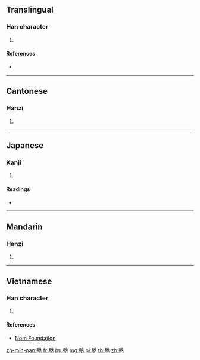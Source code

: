 ==Translingual==

===Han character===
{{Han char|rn=32|rad=土|as=13|sn=16|four=57104|canj=JEG|ids=⿱⿰⿱車凵殳土}}

# {{defn|Han|sort=土13}}

====References====
* {{Han ref|kx=0239.310|dkj=05506|dj=0479.200|hdz=10490.150|uh=58BC|ud=22716|bh=E94F|bd=59727}}

----

==Cantonese==

===Hanzi===
{{yue-hanzi|jyut=gik1|y=gik1}}

# {{defn|lang=yue|sort=土13}}

----

==Japanese==

===Kanji===
{{ja-kanji|grade=|rs=土13}}

# {{defn|lang=ja|sort=土13}}

====Readings====
* {{ja-readings|on=[[けき]] (keki), [[きゃく]] (kyaku)|kun=}}

----

==Mandarin==

===Hanzi===
{{cmn-hanzi|pin=[[jī]] ([[ji1]])|wg=chi<sup>1</sup>}}

# {{defn|lang=cmn|sort=土13}}

----

==Vietnamese==

===Han character===
{{vi-hantu|[[cơ]]|rs=土13}}

# {{defn|lang=vi|sort=土13}}

====References====
* [http://nomfoundation.org/common/nom_details.php?codepoint=58bc Nom Foundation]

[[zh-min-nan:墼]]
[[fr:墼]]
[[hu:墼]]
[[mg:墼]]
[[pl:墼]]
[[th:墼]]
[[zh:墼]]